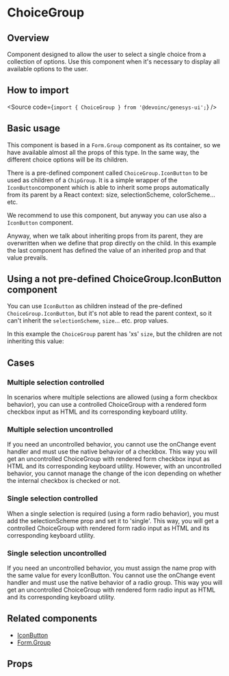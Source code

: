 

<Meta of={Stories} />

# ChoiceGroup

## Overview

Component designed to allow the user to select a single choice from a collection
of options.
Use this component when it's necessary to display all available options to the
user.

## How to import

<Source code={`import { ChoiceGroup } from '@devoinc/genesys-ui';`} />

## Basic usage

This component is based in a `Form.Group` component as its container, so we have
available almost all the props of this type. In the same way, the different
choice options will be its children.

There is a pre-defined component called `ChoiceGroup.IconButton` to be used as
children of a `ChipGroup`.
It is a simple wrapper of the `IconButton`component which is able to inherit
some props automatically
from its parent by a React context: size, selectionScheme, colorScheme... etc.

We recommend to use this component, but anyway you can use also a `IconButton`
component.

<Canvas of={Stories.Base} />

Anyway, when we talk about inheriting props from its parent, they are
overwritten when we define that prop directly on the child. In this example the
last component has defined the value of an inherited prop and that value
prevails.

<Canvas of={Stories.SpecificChildProp} />

## Using a not pre-defined ChoiceGroup.IconButton component

You can use `IconButton` as children instead of the pre-defined
`ChoiceGroup.IconButton`,
but it's not able to read the parent context, so it can't inherit the
`selectionScheme`, `size`... etc. prop values.

In this example the `ChoiceGroup` parent has 'xs' `size`, but the children are
not inheriting this value:

<Canvas of={Stories.UseOfIconButton} />

## Cases

### Multiple selection controlled

In scenarios where multiple selections are allowed (using a form checkbox
behavior), you can use a controlled ChoiceGroup with a rendered form checkbox
input as HTML and its corresponding keyboard utility.

<Canvas of={Stories.MultipleSelectionControlled} />

### Multiple selection uncontrolled

If you need an uncontrolled behavior, you cannot use the onChange event handler
and must use the native behavior of a checkbox.
This way you will get an uncontrolled ChoiceGroup with rendered form checkbox
input as HTML and its corresponding keyboard utility.
However, with an uncontrolled behavior, you cannot manage the change of the icon
depending on whether the internal checkbox is checked or not.

<Canvas of={Stories.MultipleSelectionUncontrolled} />

### Single selection controlled

When a single selection is required (using a form radio behavior), you must add
the selectionScheme prop and set it to 'single'.
This way, you will get a controlled ChoiceGroup with rendered form radio input
as HTML and its corresponding keyboard utility.

<Canvas of={Stories.SingleSelectionControlled} />

### Single selection uncontrolled

If you need an uncontrolled behavior, you must assign the name prop with the
same value for every IconButton.
You cannot use the onChange event handler and must use the native behavior of a
radio group.
This way you will get an uncontrolled ChoiceGroup with rendered form radio input
as HTML and its corresponding keyboard utility.

<Canvas of={Stories.SingleSelectionUncontrolled} />

## Related components

- [IconButton](?path=/docs/components-core-button-iconbutton--docs)
- [Form.Group](?path=/docs/components-core-form-form--docs)

## Props

<ArgTypes of={Stories} />

